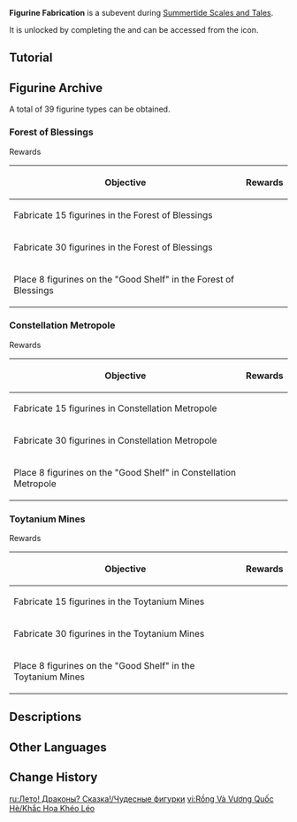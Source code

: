 {{Event Tabs
|subpage1 = Boreal Flurry
|subpage2 = Flying Hatter's Trick
|subpage3 = Metropole Trials
|subpage4 = Figurine Fabrication
}}
{{Event
|name              = Figurine Fabrication
|image             = Figurine Fabrication.png
|type              = In-Game
|group             = Sub
|time_known        = yes
|time_start        = 2024-07-17 11:00:00
|time_start_offset = GMT+8
|time_end          = 2024-08-27 05:59:59
|time_end_offset   = GMT+8
}}
'''Figurine Fabrication''' is a subevent during [[Summertide Scales and Tales]].

It is unlocked by completing the {{Quest|"Good Shelf"}} and can be accessed from the {{Icon|Fantastical Fabricator}} icon.

==Tutorial==
{{Tutorial
|text1    = In the Summertide Scales and Tales event, you can use {{Color|help|Starsail Coins}} gained from game modes within "Mosaic of Moments" to create many model figurines in Figurine Fabrication.
|image1   = Tutorial Figurine Fabrication 1.png
|text2    = Fairytale Figurines related to each region's theme can be mounted on said region's "Good Shelf."<br>During the event, these Figurines can be {{Color|help|exchanged with and given to your friends}}.
|image2   = Tutorial Figurine Fabrication 2.png
}}

==Figurine Archive==
A total of 39 figurine types can be obtained.

===Forest of Blessings===
{{Card List|delim=;|show_caption=1|Fairytale Figurine: Steadfast Hero;	Fairytale Figurine: Envisaged in the Heart;Fairytale Figurine: Another!;Fairytale Figurine: Focal Point;Fairytale Figurine: Pop-Up Paper Frog;Fairytale Figurine: Strict Quality Control;Fairytale Figurine: Unbowed by the Storm;Fairytale Figurine: Call Me A Nut;Fairytale Figurine: A Light Touch;Fairytale Figurine: Scattering Blossoms;Fairytale Figurine: Bouncy Lotus Leaf;Fairytale Figurine: Flying Instructor;Fairytale Figurine: Birdy the Friendly}}

;Rewards
{|class="article-table"
!Objective
!Rewards
|-
|Fabricate 15 figurines in the Forest of Blessings
|{{Card List|delim=;|Primogem*30;Mora*20,000;Good Shelf: In the Forest of Blessings*1;Guide to Equity*3}}
|-
|Fabricate 30 figurines in the Forest of Blessings
|{{Card List|delim=;|Mora*20,000;Good Shelf: In the Forest of Blessings*1;Hero's Wit*3}}
|-
|Place 8 figurines on the "Good Shelf" in the Forest of Blessings
|{{Card List|delim=;|Mora*20,000;Good Shelf: In the Forest of Blessings*1;Sanctifying Unction*3}}
|}

===Constellation Metropole===
{{Card List|delim=;|show_caption=1|Fairytale Figurine: Evidently So;Fairytale Figurine: Training Time;Fairytale Figurine: 'Twas Meant to Be;Fairytale Figurine: Miraculous Star;Fairytale Figurine: Hatter;Fairytale Figurine: Save Me!;Fairytale Figurine: Don't Try This At Home;Fairytale Figurine: You Can't See Me;Fairytale Figurine: Watch Your Footing;Fairytale Figurine: Veritable Vantage;Fairytale Figurine: Superglue;Fairytale Figurine: Night's Nemesis;Fairytale Figurine: Excellent Companion}}

;Rewards
{|class="article-table"
!Objective
!Rewards
|-
|Fabricate 15 figurines in Constellation Metropole
|{{Card List|delim=;|Primogem*30;Mora*20,000;Good Shelf: Metropole Cityscape*1;Guide to Justice*3}}
|-
|Fabricate 30 figurines in Constellation Metropole
|{{Card List|delim=;|Mora*20,000;Good Shelf: Metropole Cityscape*1;Hero's Wit*3}}
|-
|Place 8 figurines on the "Good Shelf" in Constellation Metropole
|{{Card List|delim=;|Mora*20,000;Good Shelf: Metropole Cityscape*1;Sanctifying Unction*3}}
|}

===Toytanium Mines===
{{Card List|delim=;|show_caption=1|Fairytale Figurine: We Sing Heigh-Ho;Fairytale Figurine: Brief Respite;Fairytale Figurine: Avatar of Valor;Fairytale Figurine: The Sharpest Sword;Fairytale Figurine: Not a Chance;Fairytale Figurine: Sure Thing;Fairytale Figurine: Free Journey;Fairytale Figurine: Non-Flammable, Non-Explosive;Fairytale Figurine: Imminent Dream;Fairytale Figurine: The Power of Wisdom;Fairytale Figurine: Steady Course;Fairytale Figurine: Let's Play;Fairytale Figurine: Proof of Valor}}

;Rewards
{|class="article-table"
!Objective
!Rewards
|-
|Fabricate 15 figurines in the Toytanium Mines
|{{Card List|delim=;|Primogem*30;Mora*20,000;Good Shelf: Mining Traces*1;Guide to Order*3}}
|-
|Fabricate 30 figurines in the Toytanium Mines
|{{Card List|delim=;|Mora*20,000;Good Shelf: Mining Traces*1;Hero's Wit*3}}
|-
|Place 8 figurines on the "Good Shelf" in the Toytanium Mines
|{{Card List|delim=;|Mora*20,000;Good Shelf: Mining Traces*1;Sanctifying Unction*3}}
|}

==Descriptions==
{{Description|A Fantastical Fabricator situated in the Forest of Blessings. You can use Starsail Coins here to get fairytale figurines based on the region's theme.|Forest of Blessing Map Description}}
<!--
==Soundtracks==
{{Soundtracks by Category Table|type=eventgameplay}}
-->
==Other Languages==
{{Other Languages
|en      = Figurine Fabrication
|zhs     = 巧像摹刻
|zhs_rm  = 
|zht     = 巧像摹刻
|zht_rm  = 
|zh_tl   = 
|ja      = 巧みな彫刻
|ja_rm   = Takumi-na Choukoku
|ja_tl   = Skillful Sculpturing
|ko      = 모형 제작
|ko_rm   = 
|ko_tl   = 
|es      = Réplicas ingeniosas
|es_tl   = Ingenious Replicas
|fr      = Façonnage de statuettes
|fr_tl   = Statuette Shaping
|ru      = Чудесные фигурки
|ru_tl   = Wonderful Figurines
|th      = แบบจำลองประดิษฐ์
|th_rm   = 
|th_tl   = 
|vi      = Khắc Họa Khéo Léo
|vi_tl   = 
|de      = Meisterhafte Reproduktion
|de_tl   = Masterful Reproduction
|id      = Replika Sang Ahli
|id_tl   = The Expert's Replica
|pt      = Reproduções Majestosas
|pt_tl   = 
|tr      = Figür Üretimi
|tr_tl   = 
|it      = Statuette magistrali
|it_tl   = 
}}

==Change History==
{{Change History|4.8}}

[[ru:Лето! Драконы? Сказка!/Чудесные фигурки]]
[[vi:Rồng Và Vương Quốc Hè/Khắc Họa Khéo Léo]]